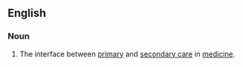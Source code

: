 ==English==

===Noun===
{{en-noun|head=[[transmural]] [[care]]|-}}

# {{medicine}} The interface between [[primary]] and [[secondary care]] in [[medicine]].